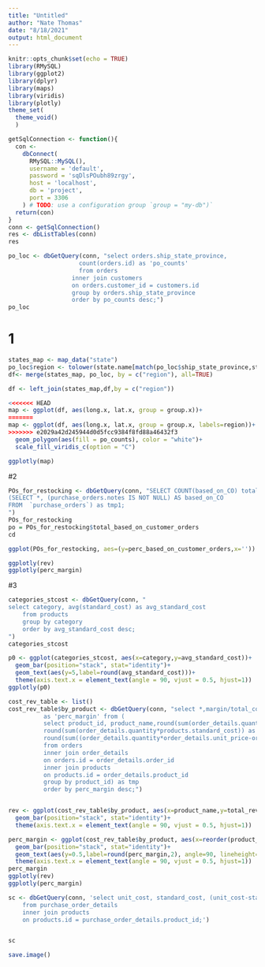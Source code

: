 ```yaml
---
title: "Untitled"
author: "Nate Thomas"
date: "8/18/2021"
output: html_document
---
```


```r
knitr::opts_chunk$set(echo = TRUE)
library(RMySQL)
library(ggplot2)
library(dplyr)
library(maps)
library(viridis)
library(plotly)
theme_set(
  theme_void()
  )
```

```r
getSqlConnection <- function(){
  con <-
    dbConnect(
      RMySQL::MySQL(),
      username = 'default',
      password = 'sqDlsPOubh89zrgy',
      host = 'localhost',
      db = 'project',
      port = 3306
    ) # TODO: use a configuration group `group = "my-db")`
  return(con)
}
conn <- getSqlConnection()
res <- dbListTables(conn)
res
```

```r
po_loc <- dbGetQuery(conn, "select orders.ship_state_province,
                	count(orders.id) as 'po_counts'
                	from orders 
                  inner join customers
                  on orders.customer_id = customers.id
                  group by orders.ship_state_province
                  order by po_counts desc;")
po_loc
```

# 1
```r
states_map <- map_data("state")
po_loc$region <- tolower(state.name[match(po_loc$ship_state_province,state.abb)])
df<- merge(states_map, po_loc, by = c("region"), all=TRUE)

df <- left_join(states_map,df,by = c("region"))

<<<<<<< HEAD
map <- ggplot(df, aes(long.x, lat.x, group = group.x))+
=======
map <- ggplot(df, aes(long.x, lat.x, group = group.x, labels=region))+
>>>>>>> e2029a42d245944d0d5fcc9384f8fd88a46432f3
  geom_polygon(aes(fill = po_counts), color = "white")+
  scale_fill_viridis_c(option = "C")

ggplotly(map)
```
#2
```r
POs_for_restocking <- dbGetQuery(conn, "SELECT COUNT(based_on_CO) total_PO, SUM(based_on_CO) AS total_based_on_customer_orders, SUM(based_on_CO)/COUNT(based_on_CO) AS perc_based_on_customer_orders FROM
(SELECT *, (purchase_orders.notes IS NOT NULL) AS based_on_CO 
FROM  `purchase_orders`) as tmp1;
")
POs_for_restocking
po = POs_for_restocking$total_based_on_customer_orders
cd
```

```r
ggplot(POs_for_restocking, aes=(y=perc_based_on_customer_orders,x=''))

ggplotly(rev)
ggplotly(perc_margin)
```
#3
```r
categories_stcost <- dbGetQuery(conn, "
select category, avg(standard_cost) as avg_standard_cost
	from products 
	group by category
    order by avg_standard_cost desc;
")
categories_stcost
```
```r
p0 <- ggplot(categories_stcost, aes(x=category,y=avg_standard_cost))+
  geom_bar(position="stack", stat="identity")+
  geom_text(aes(y=5,label=round(avg_standard_cost)))+
  theme(axis.text.x = element_text(angle = 90, vjust = 0.5, hjust=1))
ggplotly(p0)
```


```r
cost_rev_table <- list()
cost_rev_table$by_product <- dbGetQuery(conn, "select *,margin/total_cost 
          as 'perc_margin' from (
          select product_id, product_name,round(sum(order_details.quantity*order_details.unit_price)) as 'total_rev',
          round(sum(order_details.quantity*products.standard_cost)) as 'total_cost',
          round(sum((order_details.quantity*order_details.unit_price-order_details.quantity*products.standard_cost)/order_details.quantity*order_details.unit_price)) as 'margin'
          from orders
          inner join order_details
          on orders.id = order_details.order_id
          inner join products
          on products.id = order_details.product_id
          group by product_id) as tmp 
          order by perc_margin desc;")


rev <- ggplot(cost_rev_table$by_product, aes(x=product_name,y=total_rev))+
  geom_bar(position="stack", stat="identity")+
  theme(axis.text.x = element_text(angle = 90, vjust = 0.5, hjust=1))

perc_margin <- ggplot(cost_rev_table$by_product, aes(x=reorder(product_name,-perc_margin),y=perc_margin))+
  geom_bar(position="stack", stat="identity")+
  geom_text(aes(y=0.5,label=round(perc_margin,2), angle=90, lineheight=0.1))+
  theme(axis.text.x = element_text(angle = 90, vjust = 0.5, hjust=1))
perc_margin
ggplotly(rev)
ggplotly(perc_margin)
```


```r
sc <- dbGetQuery(conn, 'select unit_cost, standard_cost, (unit_cost-standard_cost) as diff
	from purchase_order_details
    inner join products
    on products.id = purchase_order_details.product_id;')


sc
```
```r
save.image()
```
